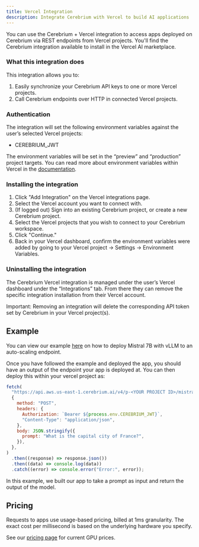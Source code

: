 ```yaml
---
title: Vercel Integration
description: Integrate Cerebrium with Vercel to build AI applications
---
```


You can use the Cerebrium + Vercel integration to access apps deployed on Cerebrium via REST endpoints from Vercel projects. You'll find the Cerebrium integration available to install in the Vercel AI marketplace.

### What this integration does

This integration allows you to:

1. Easily synchronize your Cerebrium API keys to one or more Vercel projects.
2. Call Cerebrium endpoints over HTTP in connected Vercel projects.

### Authentication

The integration will set the following environment variables against the user’s selected Vercel projects:

- CEREBRIUM_JWT

The environment variables will be set in the “preview” and “production” project targets. You can read more about environment variables within Vercel in the [documentation](https://vercel.com/docs/concepts/projects/environment-variables#environments).

### Installing the integration

1. Click "Add Integration" on the Vercel integrations page.
2. Select the Vercel account you want to connect with.
3. (If logged out) Sign into an existing Cerebrium project, or create a new Cerebrium project.
4. Select the Vercel projects that you wish to connect to your Cerebrium workspace.
5. Click "Continue."
6. Back in your Vercel dashboard, confirm the environment variables were added by going to your Vercel project → Settings → Environment Variables.

### Uninstalling the integration

The Cerebrium Vercel integration is managed under the user’s Vercel dashboard under the “Integrations” tab. From there they can remove the specific integration installation from their Vercel account.

Important: Removing an integration will delete the corresponding API token set by Cerebrium in your Vercel project(s).

## Example

You can view our example [here](/v4/examples/mistral-vllm) on how to deploy Mistral 7B with vLLM to an auto-scaling endpoint.

Once you have followed the example and deployed the app, you should have an output of the endpoint your app is deployed at. You can then deploy this within your vercel project as:

```javascript
fetch(
  "https://api.aws.us-east-1.cerebrium.ai/v4/p-<YOUR PROJECT ID>/mistral-vllm/predict",
  {
    method: "POST",
    headers: {
      Authorization: `Bearer ${process.env.CEREBRIUM_JWT}`,
      "Content-Type": "application/json",
    },
    body: JSON.stringify({
      prompt: "What is the capital city of France?",
    }),
  },
)
  .then((response) => response.json())
  .then((data) => console.log(data))
  .catch((error) => console.error("Error:", error));
```

In this example, we built our app to take a prompt as input and return the output of the model.

## Pricing

Requests to apps use usage-based pricing, billed at 1ms granularity. The exact cost per millisecond is based on the underlying hardware you specify.

See our [pricing page](https://www.cerebrium.ai/pricing) for current GPU prices.
